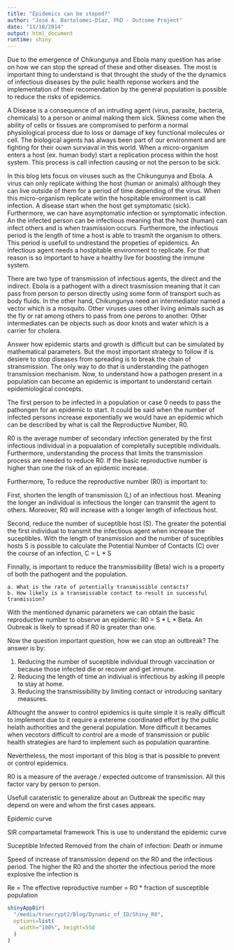 ```yaml
---
title: "Epidemics can be stoped?"
author: "José A. Bartolomei-Díaz, PhD - Outcome Project"
date: "11/10/2014"
output: html_document
runtime: shiny
---
```


Due to the emergence of Chikungunya and Ebola many question has arise on how we can stop the spread of these and other diseases.  The most is important thing to understand is that throught the study of the the dynamics of infectious diseases by the pulic health reponse workers and the implementation of their recomendation by the general population is possible to reduce the risks of epidemics.  

A Disease is a consequence of an intruding agent (virus, parasite, bacteria, chemicals) to a person or animal making them sick. Sikness come when the ability of cells or tissues are compromised to perform a normal physiological process due to loss or damage of key functional molecules or cell.  The biological agents has always been part of our environment and are fighting for their ouwn surviaval in this world. When a micro-organism enters a host (ex. human body) start a replication process within the host system.  This process is call infection causing or not the person to be sick.

In this blog lets focus on viruses such as the Chikungunya and Ebola. A virus can only replicate withing the host (human or animals) although they can live outside of them for a period of time depending of the virus. When this micro-organism replicate witin the hospitable environment is call infection. A disease start when the host get symptomatic (sick).  Furthermore, we can have asymptomatic infection or symptomatic infection. An the infected person can be infectious meaning that the host (human) can infect others and is when trasmission occurs.  Furthermore, the infectious period is the length of time a host is able to trasmit the organism to others. This period is usefull to undrestand the propeties of epidemics. An infectious agent needs a hostpitable environment to replicate. For that reason is so important to have a healthy live for boosting the inmune system.

There are two type of transmission of infectious agents, the direct and the indirect.
Ebola is a pathogent with a direct trasmission meaning that it can pass from person to person directly using some form of transport such as body fluids.  In the other hand, Chikungunya need an intermediator named a vector which is a mosquito.  Other viruses uses other living animals such as the fly or rat among others to pass from one perons to another.  Other intermediates can be objects such as door knots and water which is a carrier for cholera.

Answer how epidemic starts and growth is difficult but can be simulated by mathematical parameters. But the most important strategy to follow if is desiere to stop diseases from spreading is to break the chain of stransmission. The only way to do that is understanding the pathogen transmission mechanism. Now, to understand how a pathogen present in a population can become an epidemic is important to understand certain epidemiological concepts.

The first person to be infected in a population or case 0 needs to pass the pathongen for an epidemic to start. It could be said when the number of infected persons increase exponentially we would have an epidemic which can be described by what is call the Reproductive Number, R0.

R0 is the average number of secondary infection generated by the first infectious individual in a popualation of completally suceptible individuals. Furthermore, understanding the process that limits the transmission process are needed to reduce R0. If the basic reproductive number is higher than one the risk of an epidemic increase.

Furthermore, To reduce the reproductive number (R0) is important to:

First, shorten the length of transmission (L) of an infectious host. Meaning the longer an individual is infectious the longer can transmit the agent to others. Moreover, R0 will increase with a longer length of infectious host.

Second, reduce the number of suceptible host (S). The greater the potential the first individual to transmit the infectious agent when increase the suceptibles. With the length of transmission and the number of suceptibles hosts S is possible to calculate the Potential Number of Contacts (C) over the course of an infection, C = L * S 

Finnally, is important to reduce the transmissibility (Beta) wich is a property of both the pathogent and the population.

	a. What is the rate of potentially transmissible contacts?
	b. How likely is a transmissable contact to result in successful tranmission?

With the mentioned dynamic parameters we can obtain the basic reproductive number to observe an epidemic: R0 = S * L * Beta.  An Oubreak is likely to spread if R0 is greater than one.

Now the question important question, how we can stop an outbreak? The answer is by:

1. Reducing the number of suceptible individual through vaccination or because those infected die or recover and get inmune.
2. Reducing the length of time an indiviual is infectious by asking ill people to stay at home.
3. Reducing the transmissibility by limiting contact or introducing sanitary measures. 

Althought the answer to control epidemics is quite simple it is really difficult to implement due to it require a extereme coordinated effort by the public helath authorities and the general population. More difficult it becames when vecotors difficult to control are a mode of transmission or public health strategies are hard to implement such as population quarantine.

Nevertheless, the most important of this blog is that is possible to prevent or control epidemics.





R0 is a measure of the average / expected outcome of transmission.
All this factor vary by person to person.

Usefull carateristic to generalize about an Outbreak the specific may depend on were and whom the first cases appears.

Epidemic curve

SIR compartametal framework
This is use to understand the epidemic curve 

Suceptible 
Infected 
Removed from the chain of infection: Death or inmume

Speed of increase of transmission depend on the R0 and the infectious period.
The higher the R0 and the shorter the infectious period the more explosive the infection is

Re = The effective reproductive number = R0 * fraction of susceptible population

```r
shinyAppDir(
  "/media/truecrypt2/Blog/Dynamic_of_ID/Shiny_R0",
  options=list(
    width="100%", height=550
  )
)
```



